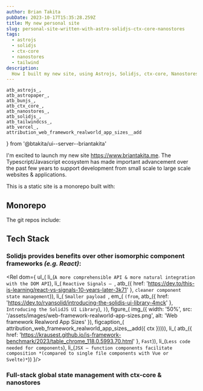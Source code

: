 ```yaml
---
author: Brian Takita
pubDate: 2023-10-17T15:35:28.259Z
title: My new personal site
slug: personal-site-written-with-astro-solidjs-ctx-core-nanostores
tags:
  - astrojs
  - solidjs
  - ctx-core
  - nanostores
  - tailwind
description:
  How I built my new site, using Astrojs, Solidjs, ctx-core, Nanostores, Tailwind.
---
```

	atb_astrojs_,
	atb_astropaper_,
	atb_bunjs_,
	atb_ctx_core_,
	atb_nanostores_,
	atb_solidjs_,
	atb_tailwindcss_,
	atb_vercel_,
	attribution_web_framework_realworld_app_sizes__add
} from '@btakita/ui--server--briantakita'

I'm excited to launch my new site https://www.briantakita.me. The Typescript/Javascript ecosystem has made important
advancement over the past few years to support development from small scale to large scale websites & applications.
<p>
	<Rel dom={
		fragment_(
			'This site is forked from ',
			atb_astropaper_(),
			' theme. I made some modifications & will go through them in this post.')
	}/>
</p>
This is a static site is a monorepo built with:
<Rel dom={
	ul_(
		li_(atb_bunjs_()),
		li_(atb_astrojs_()),
		li_(atb_nanostores_()),
		li_(atb_ctx_core_()),
		li_(atb_solidjs_()),
		li_(atb_tailwindcss_())
	)
}/>
<p>
	<Rel dom={
		fragment_(
			'It is deployed to ',
			atb_vercel_(),
			'.')
	}/>
</p>

## Monorepo

<p>
	<Rel dom={
		fragment_(
			`For simplicity & ease of distribution, most `,
			atb_({ innerText: 'Astro Themes', href: 'https://astro.build/themes/' }),
			` are built in a single repository. I broke up the project into monorepo, where the libraries & apps are
			broken into separate git repos. This provides structure to where the code is deployed to & how it's used while
			enabling code re-use for other projects.`,)
	}/>
</p>
The git repos include:
<Rel dom={
	ul_(
		li_(
			atb_({
				innerText: 'btakita/briantakita.me-dev',
				href: 'https://github.com/btakita/briantakita.me-dev'
			}),
			' — monorepo with ',
			atb_({
				innerText: 'git submodules',
				href: 'https://git-scm.com/book/en/v2/Git-Tools-Submodules'
			}),
			` to other libraries`),
		li_(
			atb_({ innerText: 'btakita/briantakita.me', href: 'https://github.com/btakita/briantakita.me' }),
			` — briantakita.me astro app`),
		li_(
			atb_({
				innerText: 'btakita/domain--all--blog', href: 'https://github.com/btakita/domain--all--blog'}),
			` —  domain library targeting the browser & server for blogs`),
		li_(
			atb_({
				innerText: 'btakita/domain--server',
				href: 'https://github.com/btakita/domain--server'
			}, ` — domain library targeting the server`)),
		li_(
			atb_({
				innerText: 'btakita/domain--server--blog',
				href: 'https://github.com/btakita/domain--server--blog'}),
			` — domain logic targeting the server for blogs`),
		li_(
			atb_({
				innerText: 'btakita/ui--all--blog',
				href: 'https://github.com/btakita/ui--all--blog'
			}),
			` — UI library targeting the browser & server for blogs`),
		li_(
			atb_({
				innerText: 'btakita/ui--server--blog',
				href: 'https://github.com/btakita/ui--server--blog'
			}),
			` — UI library targeting the server for blogs`))
}/>

## Tech Stack

### Solidjs provides benefits over other isomorphic component frameworks *(e.g. React)*:

<Rel dom={
	ul_(
		li_(`A more comprehensible API & more natural integration with the DOM API`),
		li_(
			`Reactive Signals — `,
			atb_({ href: 'https://dev.to/this-is-learning/react-vs-signals-10-years-later-3k71' },
				`cleaner component state management`)),
		li_(
			`Smaller payload `,
			em_(
				`(from`,
				atb_({ href: 'https://dev.to/ryansolid/introducing-the-solidjs-ui-library-4mck' },
					` Introducing the SolidJS UI Library`),
				`)`),
			figure_(
				img_({
					width: '50%', src: '/assets/images/web-framework-realworld-app-sizes.png',
					alt: 'Web framework Realword App Sizes'
				}),
				figcaption_(
					attribution_web_framework_realworld_app_sizes__add({ ctx })))),
		li_(
			atb_({
				href: 'https://krausest.github.io/js-framework-benchmark/2023/table_chrome_118.0.5993.70.html'
			}, `Fast`)),
		li_(`Less code needed for components`),
		li_(`JSX — function components facilitate composition *(compared to single file components with Vue or Svelte)*`))
}/>

### Full-stack global state management with ctx-core & nanostores

<p>
	<Rel dom={
		fragment_(
			`ctx-core with nanostores enables libraries & apps to easily share state management`,
			footnote_c_({ ctx, id: 'my-history-with-state-management-and-ctx-core-nanostores' },
				atb_({ href: '/posts/my-history-with-state-management-and-ctx-core-nanostores' },
					`How I ended up using ctx-core & nanostores…`)),
			'.')
	}/>
</p>
<Rel dom={footnote_list_c_({ ctx })}></Rel>
